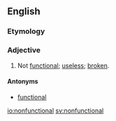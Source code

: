 ==English==

===Etymology===
{{prefix|non|functional|lang=en}}

===Adjective===
{{en-adj}}

# Not [[functional]]; [[useless]]; [[broken]].

====Antonyms====
* [[functional]]

[[io:nonfunctional]]
[[sv:nonfunctional]]